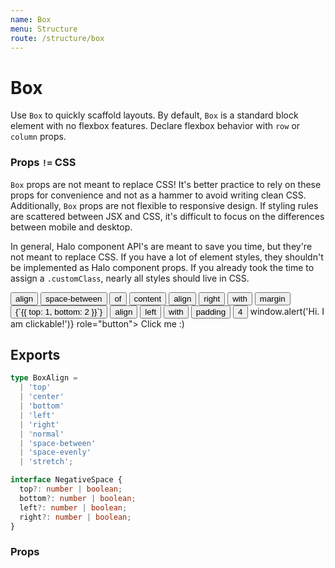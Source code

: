 ```yaml
---
name: Box
menu: Structure
route: /structure/box
---
```




# Box

Use `Box` to quickly scaffold layouts. By default, `Box` is a standard block element with no flexbox features. Declare flexbox behavior with `row` or `column` props.

### Props `!=` CSS

`Box` props are not meant to replace CSS! It's better practice to rely on these props for convenience and not as a hammer to avoid writing clean CSS. Additionally, `Box` props are not flexible to responsive design. If styling rules are scattered between JSX and CSS, it's difficult to focus on the differences between mobile and desktop.

In general, Halo component API's are meant to save you time, but they're not meant to replace CSS. If you have a lot of element styles, they shouldn't be implemented as Halo component props. If you already took the time to assign a `.customClass`, nearly all styles should live in CSS.

<Playground>
  <Box padding>
    <Box align="stretch" column>
      <Box row align="space-between" margin={{ bottom: 2 }} background="orange--100">
        <Button>align</Button>
        <Button variant='secondary'>space-between</Button>
        <Button variant='secondary-gray'>of</Button>
        <Button variant='gray'>content</Button>
      </Box>
      <Box row align="right" valign="bottom" margin={{ top: 1, bottom: 2 }} background="red--100">
        <Button>align</Button>
        <Button variant='secondary' size="small">right</Button>
        <Button variant='secondary-gray' size="small">with</Button>
        <Button variant='gray' size="small">margin</Button>
        <Button variant='alternate' size="small">{`{{ top: 1, bottom: 2 }}`}</Button>
      </Box>
      <Box row align="left" valign="top" padding={4} background="purple--100">
        <Button>align</Button>
        <Button variant='secondary' size="small">left</Button>
        <Button variant='secondary-gray' size="small">with</Button>
        <Button variant='gray' size="small">padding</Button>
        <Button variant='alternate' size="small">4</Button>
      </Box>
      <Box background="green--100" margin={4} padding={4} textAlign="center" onClick={() => window.alert('Hi. I am clickable!')} role="button">
        Click me :)
      </Box>
    </Box>
  </Box>
</Playground>

## Exports

```ts
type BoxAlign =
  | 'top'
  | 'center'
  | 'bottom'
  | 'left'
  | 'right'
  | 'normal'
  | 'space-between'
  | 'space-evenly'
  | 'stretch';

interface NegativeSpace {
  top?: number | boolean;
  bottom?: number | boolean;
  left?: number | boolean;
  right?: number | boolean;
}
```

### Props

<Props of={Box} />

